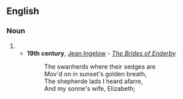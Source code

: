 ==English==

===Noun===
{{en-noun}}

# {{obsolete spelling of|shepherd|lang=en}}
#* '''19th century''', [[w:Jean Ingelow|Jean Ingelow]] - ''[[s:The Brides of Enderby|The Brides of Enderby]]''
#*: The swanherds where their sedges are
#*: Mov'd on in sunset's golden breath,
#*: The shepherde lads I heard afarre,
#*: And my sonne's wife, Elizabeth;